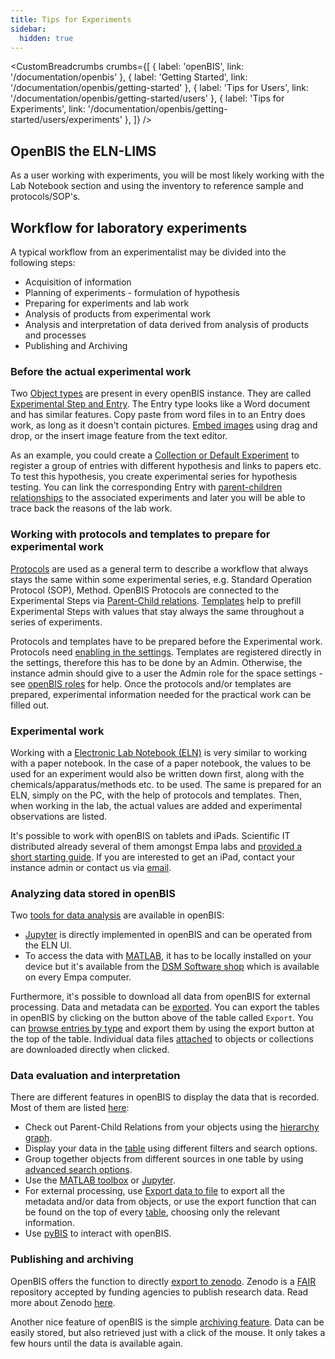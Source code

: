 ```yaml
---
title: Tips for Experiments
sidebar:
  hidden: true
---
```



<SidebarHighlighter targetPath="/documentation/openbis/getting-started/users" />

<CustomBreadcrumbs
  crumbs={[
    { label: 'openBIS', link: '/documentation/openbis' },
    { label: 'Getting Started', link: '/documentation/openbis/getting-started' },
    { label: 'Tips for Users', link: '/documentation/openbis/getting-started/users' },
    { label: 'Tips for Experiments', link: '/documentation/openbis/getting-started/users/experiments' },
  ]}
/>

## OpenBIS the ELN-LIMS

As a user working with experiments, you will be most likely working with the Lab Notebook section and using the inventory to reference sample and protocols/SOP's.

## Workflow for laboratory experiments

A typical workflow from an experimentalist may be divided into the following steps:

* Acquisition of information
* Planning of experiments - formulation of hypothesis
* Preparing for experiments and lab work
* Analysis of products from experimental work
* Analysis and interpretation of data derived from analysis of products and processes
* Publishing and Archiving

### Before the actual experimental work

Two [Object types](https://openbis.readthedocs.io/en/latest/user-documentation/general-admin-users/admins-documentation/new-entity-type-registration.html) are present in every openBIS instance.
They are called [Experimental Step and Entry](https://openbis.readthedocs.io/en/latest/user-documentation/general-users/lab-notebook.html#register-experimental-steps).
The Entry type looks like a Word document and has similar features.
Copy paste from word files in to an Entry does work, as long as it doesn't contain pictures.
[Embed images](https://openbis.readthedocs.io/en/latest/user-documentation/general-users/lab-notebook.html#embed-images-in-text-fields) using drag and drop, or the insert image feature from the text editor.

As an example, you could create a [Collection or Default Experiment](https://openbis.readthedocs.io/en/latest/user-documentation/general-users/lab-notebook.html#register-experiments) to register a group of entries with different hypothesis and links to papers etc.
To test this hypothesis, you create experimental series for hypothesis testing.
You can link the corresponding Entry with [parent-children relationships](https://openbis.readthedocs.io/en/latest/user-documentation/general-users/lab-notebook.html#add-parents-and-children-to-experimental-steps) to the associated experiments and later you will be able to trace back the reasons of the lab work.

### Working with protocols and templates to prepare for experimental work

[Protocols](https://openbis.readthedocs.io/en/latest/user-documentation/advance-features/openbis-data-modelling.html#protocols) are used as a general term to describe a workflow that always stays the same within some experimental series, e.g. Standard Operation Protocol (SOP), Method.
OpenBIS Protocols are connected to the Experimental Steps via [Parent-Child relations](https://openbis.readthedocs.io/en/latest/user-documentation/general-users/lab-notebook.html#add-parents-and-children-to-experimental-steps).
[Templates](https://openbis.readthedocs.io/en/latest/user-documentation/general-admin-users/admins-documentation/create-templates-for-objects.html) help to prefill Experimental Steps with values that stay always the same throughout a series of experiments.

Protocols and templates have to be prepared before the Experimental work.
Protocols need [enabling in the settings](https://openbis.readthedocs.io/en/latest/user-documentation/general-admin-users/admins-documentation/customise-inventory-of-protocols.html#enable-protocols-in-settings).
Templates are registered directly in the settings, therefore this has to be done by an Admin.
Otherwise, the instance admin should give to a user the Admin role for the space settings - see [openBIS roles](https://openbis.readthedocs.io/en/latest/user-documentation/general-admin-users/admins-documentation/user-registration.html#openbis-roles) for help.
Once the protocols and/or templates are prepared, experimental information needed for the practical work can be filled out.

### Experimental work

Working with a [Electronic Lab Notebook (ELN)](https://openbis.readthedocs.io/en/latest/user-documentation/general-users/lab-notebook.html) is very similar to working with a paper notebook.
In the case of a paper notebook, the values to be used for an experiment would also be written down first, along with the chemicals/apparatus/methods etc. to be used.
The same is prepared for an ELN, simply on the PC, with the help of protocols and templates.
Then, when working in the lab, the actual values are added and experimental observations are listed.

It's possible to work with openBIS on tablets and iPads.
Scientific IT distributed already several of them amongst Empa labs and [provided a short starting guide](/documentation/openbis/how-to-and-use-cases/ipads/).
If you are interested to get an iPad, contact your instance admin or contact us via [email](mailto:openbis-support@empa.ch).

### Analyzing data stored in openBIS

Two [tools for data analysis](https://openbis.readthedocs.io/en/latest/user-documentation/general-users/tools-for-analysis-of-data-stored-in-openbis.html) are available in openBIS:
- [Jupyter](https://openbis.readthedocs.io/en/latest/user-documentation/general-users/tools-for-analysis-of-data-stored-in-openbis.html#jupyter-notebooks) is directly implemented in openBIS and can be operated from the ELN UI.
- To access the data with [MATLAB](https://sissource.ethz.ch/hluetcke/matlab-openbis), it has to be locally installed on your device but it's available from the [DSM Software shop](https://www.empa.ch/group/s601/scientific-applications?inheritRedirect=true) which is available on every Empa computer.

Furthermore, it's possible to download all data from openBIS for external processing.
Data and metadata can be [exported](https://openbis.readthedocs.io/en/latest/user-documentation/general-users/data-export.html#export-to-file/).
You can export the tables in openBIS by clicking on the button above of the table called `Export`.
You can [browse entries by type](https://openbis.readthedocs.io/en/latest/user-documentation/general-users/additional-functionalities.html#browse-entries-by-type) and export them by using the export button at the top of the table.
Individual data files [attached](https://openbis.readthedocs.io/en/latest/user-documentation/general-users/data-upload.html#data-upload-via-web-ui) to objects or collections are downloaded directly when clicked.

### Data evaluation and interpretation

There are different features in openBIS to display the data that is recorded.
Most of them are listed [here](https://openbis.readthedocs.io/en/latest/user-documentation/general-users/additional-functionalities.html):

* Check out Parent-Child Relations from your objects using the [hierarchy graph](https://openbis.readthedocs.io/en/latest/user-documentation/general-users/additional-functionalities.html#visualise-relationships).
* Display your data in the [table](https://openbis.readthedocs.io/en/latest/user-documentation/general-users/additional-functionalities.html#tables) using different filters and search options.
* Group together objects from different sources in one table by using [advanced search options](https://openbis.readthedocs.io/en/latest/user-documentation/general-users/search.html#advanced-search).
* Use the [MATLAB toolbox](https://sissource.ethz.ch/hluetcke/matlab-openbis) or [Jupyter](https://openbis.readthedocs.io/en/latest/user-documentation/general-users/tools-for-analysis-of-data-stored-in-openbis.html#jupyter-notebooks).
* For external processing, use [Export data to file](https://openbis.readthedocs.io/en/latest/user-documentation/general-users/data-export.html#export-to-file) to export all the metadata and/or data from objects, or use the export function that can be found on the top of every [table](https://openbis.readthedocs.io/en/latest/user-documentation/general-users/additional-functionalities.html#tables), choosing only the relevant information.
* Use [pyBIS](https://pypi.org/project/PyBIS/) to interact with openBIS.

### Publishing and archiving

OpenBIS offers the function to directly [export to zenodo](https://openbis.readthedocs.io/en/latest/user-documentation/general-users/data-export.html#export-to-zenodo).
Zenodo is a [FAIR](https://about.zenodo.org/principles/) repository accepted by funding agencies to publish research data.
Read more about Zenodo [here](https://about.zenodo.org/).

Another nice feature of openBIS is the simple [archiving feature](https://openbis.readthedocs.io/en/latest/user-documentation/general-users/data-archiving.html).
Data can be easily stored, but also retrieved just with a click of the mouse.
It only takes a few hours until the data is available again.
